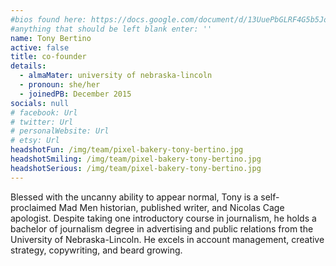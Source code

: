 ```yaml
---
#bios found here: https://docs.google.com/document/d/13UuePbGLRF4G5b5JoEe2Vua3NukZ1-QwRW4Oisnd8lI/edit#
#anything that should be left blank enter: ''
name: Tony Bertino
active: false
title: co-founder
details:
  - almaMater: university of nebraska-lincoln
  - pronoun: she/her
  - joinedPB: December 2015
socials: null
# facebook: Url
# twitter: Url
# personalWebsite: Url
# etsy: Url
headshotFun: /img/team/pixel-bakery-tony-bertino.jpg
headshotSmiling: /img/team/pixel-bakery-tony-bertino.jpg
headshotSerious: /img/team/pixel-bakery-tony-bertino.jpg
---
```


Blessed with the uncanny ability to appear normal, Tony is a self-proclaimed Mad Men historian, published writer, and Nicolas Cage apologist. Despite taking one introductory course in journalism, he holds a bachelor of journalism degree in advertising and public relations from the University of Nebraska-Lincoln. He excels in account management, creative strategy, copywriting, and beard growing.